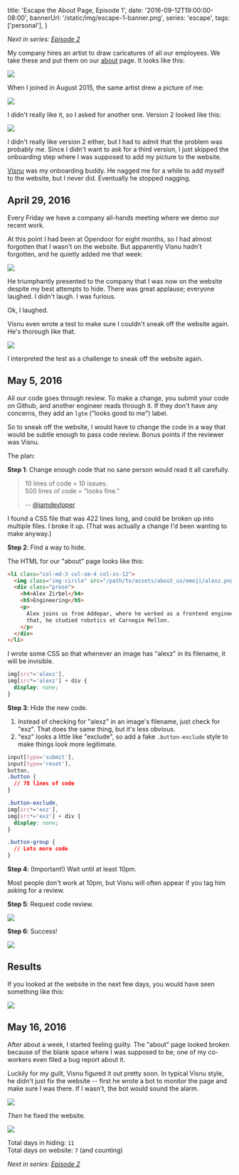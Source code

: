   title: 'Escape the About Page, Episode 1',
  date: '2016-09-12T19:00:00-08:00',
  bannerUrl: '/static/img/escape-1-banner.png',
  series: 'escape',
  tags: ['personal'],
}

_Next in series: [Episode 2](/escape-the-about-page-2)_

My company hires an artist to draw caricatures of all our employees. We
take these and put them on our
[about](https://www.opendoor.com/about) page. It looks like this:

<img src="/static/img/meet-the-team.png" />

When I joined in August 2015, the same artist drew a picture of me:

<img className="small center" src="/static/img/alex-emoji1.png" />

I didn't really like it, so I asked for another one. Version 2 looked like
this:

<img className="small center" src="/static/img/alex-emoji2.png" />

I didn't really like version 2 either, but I had to admit that the problem was
probably me. Since I didn't want to ask for a third version, I just skipped the
onboarding step where I was supposed to add my picture to the website.

[Visnu](https://github.com/visnup) was my onboarding buddy. He nagged me
for a while to add myself to the website, but I never did. Eventually he
stopped nagging.

## April 29, 2016

Every Friday we have a company all-hands meeting where we demo our recent work.

At this point I had been at Opendoor for eight months, so I had almost
forgotten that I wasn't on the website. But apparently Visnu hadn't forgotten,
and he quietly added me that week:

<img class="padded shadow" src="/static/img/add-to-about-us.png" />

He triumphantly presented to the company that I was now on the website despite
my best attempts to hide. There was great applause; everyone laughed. I didn't
laugh. I was furious.

Ok, I laughed.

Visnu even wrote a test to make sure I couldn't sneak off the website again.
He's thorough like that.

<img class="padded shadow" src="/static/img/employee-spec.png" />

I interpreted the test as a challenge to sneak off the website again.

## May 5, 2016

All our code goes through review. To make a change, you submit your code on
Github, and another engineer reads through it. If they don't have any concerns,
they add an `lgtm` ("looks good to me") label.

So to sneak off the website, I would have to change the code in a way that
would be subtle enough to pass code review. Bonus points if the reviewer was
Visnu.

The plan:

**Step 1**: Change enough code that no sane person would read it all carefully.

> 10 lines of code = 10 issues.<br/>500 lines of code = "looks fine."
>
> -- [@iamdevloper](https://twitter.com/iamdevloper/status/397664295875805184)

I found a CSS file that was 422 lines long, and could be broken up into
multiple files. I broke it up. (That was actually a change I'd been wanting to
make anyway.)

**Step 2**: Find a way to hide.

The HTML for our "about" page looks like this:

```html
<li class="col-md-3 col-sm-4 col-xs-12">
  <img class="img-circle" src="/path/to/assets/about_us/emoji/alexz.png" />
  <div class="prose">
    <h4>Alex Zirbel</h4>
    <h5>Engineering</h5>
    <p>
      Alex joins us from Addepar, where he worked as a frontend engineer. Before
      that, he studied robotics at Carnegie Mellon.
    </p>
  </div>
</li>
```

I wrote some CSS so that whenever an image has "alexz" in its filename, it will
be invisible.

```css
img[src*='alexz'],
img[src*='alexz'] + div {
  display: none;
}
```

**Step 3**: Hide the new code.

1. Instead of checking for "alexz" in an image's filename, just check for
   "exz". That does the same thing, but it's less obvious.
2. "exz" looks a little like "exclude", so add a fake `.button-exclude` style
   to make things look more legitimate.

```css
input[type='submit'],
input[type='reset'],
button,
.button {
  // 78 lines of code
}

.button-exclude,
img[src*='exz'],
img[src*='exz'] + div {
  display: none;
}

.button-group {
  // Lots more code
}
```

**Step 4**: (Important!) Wait until at least 10pm.

Most people don't work at 10pm, but Visnu will often appear if you tag him
asking for a review.

**Step 5**: Request code review.

<img class="padded shadow" src="/static/img/break-up-inputs-css.png" />

**Step 6**: Success!

<img class="center medium" src="/static/img/visnu-lgtm.png" />

## Results

If you looked at the website in the next few days, you would have seen
something like this:

<img src="/static/img/blank-space.png" />

## May 16, 2016

After about a week, I started feeling guilty. The "about" page looked broken
because of the blank space where I was supposed to be; one of my co-workers
even filed a bug report about it.

Luckily for my guilt, Visnu figured it out pretty soon. In typical Visnu style,
he didn't just fix the website -- first he wrote a bot to monitor the page and
make sure I was there. If I wasn't, the bot would sound the alarm.

<img class="center medium" src="/static/img/missing-zirbel-bot.png" />

_Then_ he fixed the website.

<img class="padded shadow" src="/static/img/zirbel-check-fix.png" />

Total days in hiding: `11`<br/>Total days on website: `7` (and counting)

_Next in series: [Episode 2](/escape-the-about-page-2)_
